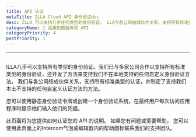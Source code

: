 ```yaml
---
title: API 认证
metaTitle: ILLA Cloud API 身份验证doc
desc: ILLA 可以支持几乎任何类型的身份验证。 LLA与各公司结成伙伴关系，支持所有标准类型的认证，并且还制定了支持我们本土不支持的任何自定义认证方法的方法。
categoryName: 📲 连接到数据库和 API
categoryPriority: 4
postPriority: 1
---
```


* * *

## <Heading hidden>API 身份验证</Heading>

ILLA几乎可以支持所有类型的身份验证。我们已与多家公司合作以支持所有标准类型的身份验证，还开发了方法来支持我们不在本地支持的任何自定义身份验证方法。 我们与各公司结成伙伴关系，支持所有标准类型的认证，并制定了支持我们本土不支持的任何自定义认证方法的方法。

您可以使用静态身份验证令牌或创建一个身份验证系统，在最终用户每次访问应用程序时提示他们输入他们的凭据。

此页面将为您提供如何认证您的 API 的说明。 如果您有问题或需要帮助， 您可以使用此页面上的Intercom气泡或编辑器内的帮助图标联系我们的支持团队。
